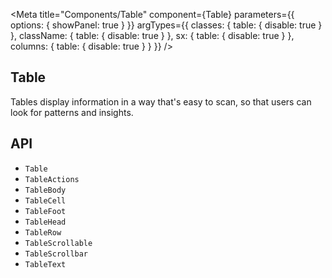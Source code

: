 


<Meta
  title="Components/Table"
  component={Table}
  parameters={{
    options: { showPanel: true }
  }}
  argTypes={{
    classes: {
      table: {
        disable: true
      }
    },
    className: {
      table: {
        disable: true
      }
    },
    sx: {
      table: {
        disable: true
      }
    },
    columns: {
      table: {
        disable: true
      }
    }
  }}
/>

## Table

Tables display information in a way that's easy to scan, so that users can look for patterns and insights.

<Canvas>
  <Story story={stories.Demo} name="Demo" />
</Canvas>

<ArgsTable story="Demo" />

## API

<ul>
  <li>
    <LinkTo kind="components-api-table" story="page">
      <code>Table</code>
    </LinkTo>
  </li>
  <li>
    <LinkTo kind="components-api-TableActions" story="page">
      <code>TableActions</code>
    </LinkTo>
  </li>
  <li>
    <LinkTo kind="components-api-TableBody" story="page">
      <code>TableBody</code>
    </LinkTo>
  </li>
  <li>
    <LinkTo kind="components-api-TableCell" story="page">
      <code>TableCell</code>
    </LinkTo>
  </li>
  <li>
    <LinkTo kind="components-api-TableFoot" story="page">
      <code>TableFoot</code>
    </LinkTo>
  </li>
  <li>
    <LinkTo kind="components-api-TableHead" story="page">
      <code>TableHead</code>
    </LinkTo>
  </li>
  <li>
    <LinkTo kind="components-api-TableRow" story="page">
      <code>TableRow</code>
    </LinkTo>
  </li>
  <li>
    <LinkTo kind="components-api-TableScrollable" story="page">
      <code>TableScrollable</code>
    </LinkTo>
  </li>
  <li>
    <LinkTo kind="components-api-TableScrollbar" story="page">
      <code>TableScrollbar</code>
    </LinkTo>
  </li>
  <li>
    <LinkTo kind="components-api-TableText" story="page">
      <code>TableText</code>
    </LinkTo>
  </li>
</ul>
